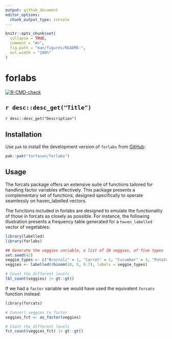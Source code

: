 ```yaml
---
output: github_document
editor_options: 
  chunk_output_type: console
---
```


<!-- README.md is generated from README.Rmd. Please edit that file -->

```r
knitr::opts_chunk$set(
  collapse = TRUE,
  comment = "#>",
  fig.path = "man/figures/README-",
  out.width = "100%"
)
```

# forlabs

<!-- badges: start -->
[![R-CMD-check](https://github.com/torfason/forlabs/actions/workflows/R-CMD-check.yaml/badge.svg)](https://github.com/torfason/forlabs/actions/workflows/R-CMD-check.yaml)
<!-- badges: end -->

## `r desc::desc_get("Title")`

`r desc::desc_get("Description")`

## Installation

Use `pak` to install the development version of `forlabs` from
[GitHub](https://github.com/torfason/forlabs):

```r
pak::pak("torfason/forlabs")
```

## Usage

The forcats package offers an extensive suite of functions tailored for handling factor variables effectively. This package presents a complementary set of functions, designed specifically to operate seamlessly on haven_labelled vectors.

The functions included in forlabs are designed to emulate the functionality of those in forcats as closely as possible. For instance, the following illustration presents a frequency table generated for a `haven_labelled` vector of vegetables:

```r
library(labelled)
library(forlabs)

## Generate the veggies variable, a list of 20 veggies, of five types
set.seed(42)
veggie_types <- c("Broccoli" = 1, "Carrot" = 2, "Cucumber" = 3, "Potato" = 4, "Tomato" = 5)
veggies <- labelled(rbinom(20, 5, 0.7), labels = veggie_types)

# Count the different levels
lbl_count(veggies) |> gt::gt()
```

If we had a `factor` variable we would have used the equivalent `forcats` function
instead:

```r
library(forcats)

# Convert veggies to factor
veggies_fct <- as_factor(veggies)

# Count the different levels
fct_count(veggies_fct) |> gt::gt()
```
